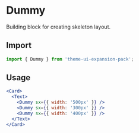 
<SEO title="Dummy" description="" />

# Dummy

Building block for creating skeleton layout.

## Import

```js
import { Dummy } from 'theme-ui-expansion-pack';
```

## Usage

```jsx
<Card>
  <Text>
    <Dummy sx={{ width: '500px' }} />
    <Dummy sx={{ width: '300px' }} />
    <Dummy sx={{ width: '400px' }} />
  </Text>
</Card>
```
